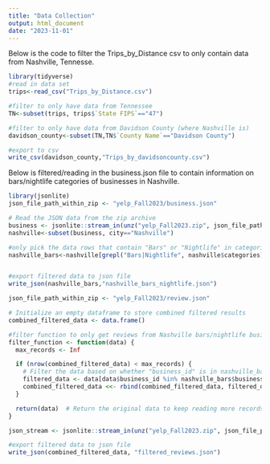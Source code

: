 ---
title: "Data Collection"
output: html_document
date: "2023-11-01"
---

Below is the code to filter the Trips_by_Distance csv to only contain data from Nashville, Tennesse.
```{r}
library(tidyverse)
#read in data set
trips<-read_csv("Trips_by_Distance.csv")

#filter to only have data from Tennessee
TN<-subset(trips, trips$`State FIPS`=="47")

#filter to only have data from Davidson County (where Nashville is)
davidson_county<-subset(TN,TN$`County Name`=="Davidson County")

#export to csv
write_csv(davidson_county,"Trips_by_davidsoncounty.csv")
```

Below is filtered/reading in the business.json file to contain information on bars/nightlife categories of businesses in Nashville.
```{r}
library(jsonlite)
json_file_path_within_zip <- "yelp_Fall2023/business.json"

# Read the JSON data from the zip archive
business <- jsonlite::stream_in(unz("yelp_Fall2023.zip", json_file_path_within_zip))
nashville<-subset(business, city=="Nashville")

#only pick the data rows that contain "Bars" or "Nightlife" in categories listed
nashville_bars<-nashville[grepl("Bars|Nightlife", nashville$categories),]


#export filtered data to json file
write_json(nashville_bars,"nashville_bars_nightlife.json")
```


```{r}
json_file_path_within_zip <- "yelp_Fall2023/review.json"

# Initialize an empty dataframe to store combined filtered results
combined_filtered_data <- data.frame()

#filter function to only get reviews from Nashville bars/nightlife businesses
filter_function <- function(data) {
  max_records <- Inf 

  if (nrow(combined_filtered_data) < max_records) {
    # Filter the data based on whether "business_id" is in nashville_bars
    filtered_data <- data[data$business_id %in% nashville_bars$business_id, ]
    combined_filtered_data <<- rbind(combined_filtered_data, filtered_data)
  }

  return(data)  # Return the original data to keep reading more records
}

json_stream <- jsonlite::stream_in(unz("yelp_Fall2023.zip", json_file_path_within_zip), handler = filter_function)

#export filtered data to json file
write_json(combined_filtered_data, "filtered_reviews.json")
```
